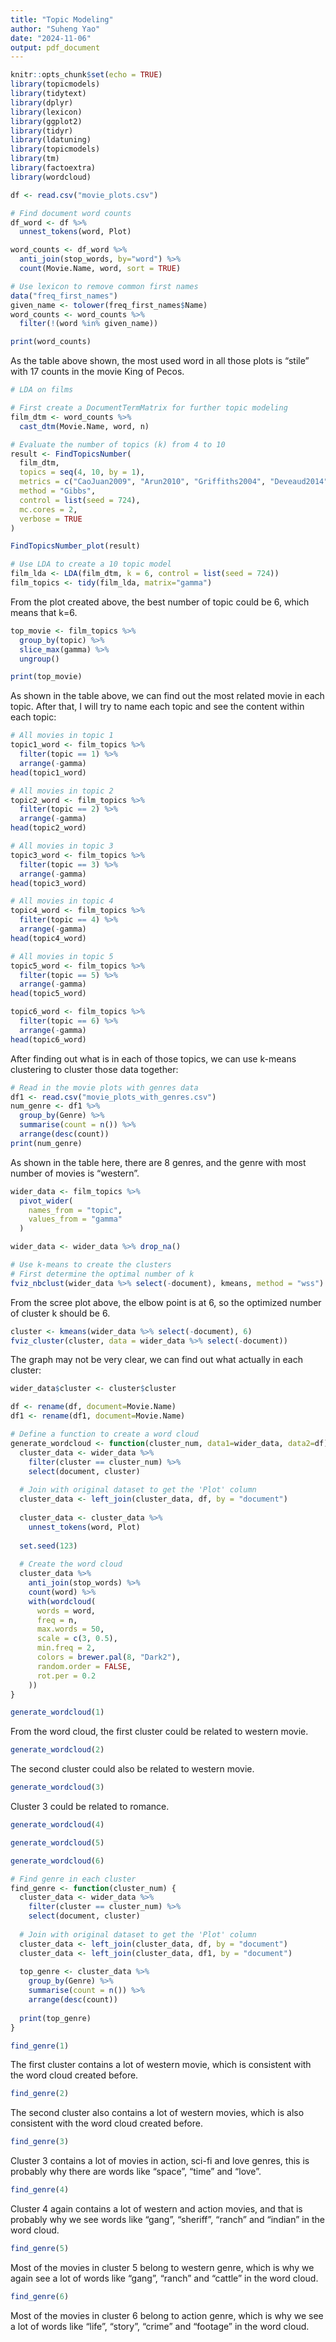 ```yaml
---
title: "Topic Modeling"
author: "Suheng Yao"
date: "2024-11-06"
output: pdf_document
---
```


```r
knitr::opts_chunk$set(echo = TRUE)
library(topicmodels)
library(tidytext)
library(dplyr)
library(lexicon)
library(ggplot2)
library(tidyr)
library(ldatuning)
library(topicmodels)
library(tm)
library(factoextra)
library(wordcloud)
```

```r
df <- read.csv("movie_plots.csv")
```

```r
# Find document word counts
df_word <- df %>%
  unnest_tokens(word, Plot)

word_counts <- df_word %>%
  anti_join(stop_words, by="word") %>%
  count(Movie.Name, word, sort = TRUE)

# Use lexicon to remove common first names
data("freq_first_names")
given_name <- tolower(freq_first_names$Name)
word_counts <- word_counts %>%
  filter(!(word %in% given_name))

print(word_counts)
```
As the table above shown, the most used word in all those plots is "stile" with 17 counts in the movie King of Pecos.

```r
# LDA on films

# First create a DocumentTermMatrix for further topic modeling
film_dtm <- word_counts %>%
  cast_dtm(Movie.Name, word, n)

# Evaluate the number of topics (k) from 4 to 10
result <- FindTopicsNumber(
  film_dtm,
  topics = seq(4, 10, by = 1),
  metrics = c("CaoJuan2009", "Arun2010", "Griffiths2004", "Deveaud2014"),
  method = "Gibbs",            
  control = list(seed = 724),
  mc.cores = 2,                
  verbose = TRUE
)

FindTopicsNumber_plot(result)

# Use LDA to create a 10 topic model
film_lda <- LDA(film_dtm, k = 6, control = list(seed = 724))
film_topics <- tidy(film_lda, matrix="gamma")
```
From the plot created above, the best number of topic could be 6, which means that k=6.
```r
top_movie <- film_topics %>%
  group_by(topic) %>%
  slice_max(gamma) %>%
  ungroup()

print(top_movie)
```
As shown in the table above, we can find out the most related movie in each topic. After that, I will try to name each topic and see the content within each topic:
```r
# All movies in topic 1
topic1_word <- film_topics %>%
  filter(topic == 1) %>%
  arrange(-gamma)
head(topic1_word)
```

```r
# All movies in topic 2
topic2_word <- film_topics %>%
  filter(topic == 2) %>%
  arrange(-gamma)
head(topic2_word)
```

```r
# All movies in topic 3
topic3_word <- film_topics %>%
  filter(topic == 3) %>%
  arrange(-gamma)
head(topic3_word)
```

```r
# All movies in topic 4
topic4_word <- film_topics %>%
  filter(topic == 4) %>%
  arrange(-gamma)
head(topic4_word)
```
```r
# All movies in topic 5
topic5_word <- film_topics %>%
  filter(topic == 5) %>%
  arrange(-gamma)
head(topic5_word)
```
```r
topic6_word <- film_topics %>%
  filter(topic == 6) %>%
  arrange(-gamma)
head(topic6_word)
```
After finding out what is in each of those topics, we can use k-means clustering to cluster those data together:
```r
# Read in the movie plots with genres data
df1 <- read.csv("movie_plots_with_genres.csv")
num_genre <- df1 %>%
  group_by(Genre) %>%
  summarise(count = n()) %>%
  arrange(desc(count))
print(num_genre)
```
As shown in the table here, there are 8 genres, and the genre with most number of movies is "western".

```r
wider_data <- film_topics %>%
  pivot_wider(
    names_from = "topic",
    values_from = "gamma"
  )

wider_data <- wider_data %>% drop_na()
```

```r
# Use k-means to create the clusters
# First determine the optimal number of k
fviz_nbclust(wider_data %>% select(-document), kmeans, method = "wss")

```
From the scree plot above, the elbow point is at 6, so the optimized number of cluster k should be 6.

```r
cluster <- kmeans(wider_data %>% select(-document), 6)
fviz_cluster(cluster, data = wider_data %>% select(-document))
```
The graph may not be very clear, we can find out what actually in each cluster:
```r
wider_data$cluster <- cluster$cluster

df <- rename(df, document=Movie.Name)
df1 <- rename(df1, document=Movie.Name)

```
```r
# Define a function to create a word cloud
generate_wordcloud <- function(cluster_num, data1=wider_data, data2=df) {
  cluster_data <- wider_data %>%
    filter(cluster == cluster_num) %>%
    select(document, cluster)
  
  # Join with original dataset to get the 'Plot' column
  cluster_data <- left_join(cluster_data, df, by = "document")
  
  cluster_data <- cluster_data %>%
    unnest_tokens(word, Plot)
  
  set.seed(123)
  
  # Create the word cloud
  cluster_data %>%
    anti_join(stop_words) %>%
    count(word) %>%
    with(wordcloud(
      words = word,
      freq = n,
      max.words = 50,
      scale = c(3, 0.5),
      min.freq = 2,
      colors = brewer.pal(8, "Dark2"),
      random.order = FALSE,
      rot.per = 0.2
    ))
}
```
```r
generate_wordcloud(1)
```
From the word cloud, the first cluster could be related to western movie.

```r
generate_wordcloud(2)
```
The second cluster could also be related to western movie.

```r
generate_wordcloud(3)
```
Cluster 3 could be related to romance.

```r
generate_wordcloud(4)
```

```r
generate_wordcloud(5)
```

```r
generate_wordcloud(6)
```

```r
# Find genre in each cluster
find_genre <- function(cluster_num) {
  cluster_data <- wider_data %>%
    filter(cluster == cluster_num) %>%
    select(document, cluster)
  
  # Join with original dataset to get the 'Plot' column
  cluster_data <- left_join(cluster_data, df, by = "document")
  cluster_data <- left_join(cluster_data, df1, by = "document")
  
  top_genre <- cluster_data %>%
    group_by(Genre) %>%
    summarise(count = n()) %>%
    arrange(desc(count))
  
  print(top_genre)
}
```
```r
find_genre(1)
```
The first cluster contains a lot of western movie, which is consistent with the word cloud created before.

```r
find_genre(2)
```
The second cluster also contains a lot of western movies, which is also consistent with the word cloud created before.

```r
find_genre(3)
```
Cluster 3 contains a lot of movies in action, sci-fi and love genres, this is probably why there are words like "space", "time" and "love".

```r
find_genre(4)
```
Cluster 4 again contains a lot of western and action movies, and that is probably why we see words like "gang", "sheriff", "ranch" and "indian" in the word cloud.

```r
find_genre(5)
```
Most of the movies in cluster 5 belong to western genre, which is why we again see a lot of words like "gang", "ranch" and "cattle" in the word cloud.

```r
find_genre(6)
```
Most of the movies in cluster 6 belong to action genre, which is why we see a lot of words like "life", "story", "crime" and "footage" in the word cloud.